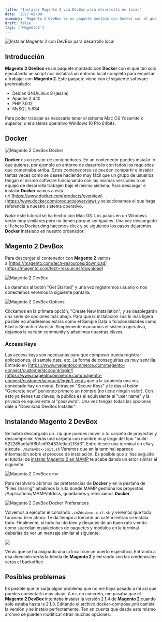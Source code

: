 ```yaml
---
title: 'Instalar Magento 2 via DevBox para desarrollo en local'
date: '2017-02-08'
summary: 'Magento 2 DevBox es un paquete montado con Docker con el que tan solo ejecutando un script nos instalará un entorno local completo para empezar a trabajar con Magento 2.'
draft: false
tags: ['Magento2']
---
```


![Instalar Magento 2 con DevBox para desarrollo local](/static/images/instalar-magento2-via-devbox/installing-magento.png)

## Introducción

**Magento 2** **DevBox** es un paquete montado con **Docker** con el que tan solo ejecutando un script nos instalará un entorno local completo para empezar a trabajar con **Magento 2**. Este paquete viene con el siguiente software preinstalado:

- Debian GNU/Linux 8 (jessie)
- Apache 2.4.10
- PHP 7.0.12
- MySQL 5.634

Para poder trabajar es necesario tener el sistema Mac OS Yosemite o superior, o el sistema operativo Windows 10 Pro 64bits.

## Docker

![Magento 2 DevBox Docker](/static/images/instalar-magento2-via-devbox/docker-300x268.png)

**Docker** es un gestor de contenedores. En un contenedor puedes instalar lo que quieras, por ejemplo un entorno de desarrollo con todos los requisitos que comentaba arriba. Estos contenedores se pueden compartir e instalar tantas veces como se desee haciendo muy fácil que un grupo de usuarios tengan el mismo software funcionando con las mismas versiones o un equipo de desarrollo trabajen bajo el mismo sistema. Para descargar e instalar **Docker** vamos a esta url [https://www.docker.com/products/overview](https://www.docker.com/products/overview) y seleccionamos el que haga referencia a nuestro sistema operativo.

_Nota:_ este tutorial se ha hecho con Mac OS. Los pasos en un Windows serán muy similares pero no tienen porqué ser iguales. Una vez descargado el fichero Docker.dmg hacemos click y se siguiendo los pasos dejaremos **Docker** instalado en nuestro ordenador.

## Magento 2 DevBox

Para descargar el contenedor con **Magento 2** vamos a [https://magento.com/tech-resources/download](https://magento.com/tech-resources/download)

![Magento 2 DevBox](/static/images/instalar-magento2-via-devbox/Captura-de-pantalla-2017-01-25-a-las-21.32.32.png)

Le daremos al botón "Get Started" y una vez registremos usuario o nos conectemos veremos la siguiente pantalla:

![Magento 2 DevBox Options](/static/images/instalar-magento2-via-devbox/Captura-de-pantalla-2017-01-25-a-las-21.34.00.png)

Clickamos en la primera opción, "Create New Installation", y se desplegarán una serie de opciones más abajo. Para que la instalación sea lo más ligera posible no añadiremos extras como el Sample Data o funcionalidades como Elastic Search o Varnish. Simplemente marcamos el sistema operativo, dejamos la versión community y añadimos nuestras claves.

### Access Keys

Las access keys son necesarias para que composer pueda registrar aplicaciones, el sample data, etc. La forma de conseguirlas es muy sencilla. Entrado en [https://www.magentocommerce.com/magento-connect/customer/account/login/](https://www.magentocommerce.com/magento-connect/customer/account/login/) verás que a la izquierda una vez conectado hay un menú. Entras en "Secure Keys" y le das al botón "Generate new" poniendo primero un nombre (no tiene ningún valor). Con esto ya tienes tus claves, la pública es el equivalente al "user name" y la privada es equivalente al "password". Una vez tengas todas las opciones dale a "Download DevBox Installer".

## Instalando Magento 2 DevBox

Se habrá descargado un .zip que puedes mover a tu carpeta de proyectos y descomprimir. Verás una carpeta con nombre muy largo del tipo "build-522265adfa0f6b1cd93433fe9ab2f3d3". Entre desde una terminal en ella y ejecuta `./m2devbox-init.sh` Veremos que en la terminal aparece información sobre el proceso de instalación. Es posible que si has seguido el tutorial de [instalar Magento 2 en MAMP](http://edgargomez.local/es/instalar-magento-2-en-mamp-pro/) te acabe dando un error similar al siguiente:

![Magento 2 DevBox error](/static/images/instalar-magento2-via-devbox/Captura-de-pantalla-2017-01-25-a-las-22.51.36.png)

Para resolverlo abrimos las preferencias de **Docker** y en la pestaña de "Files sharing" añadimos la ruta donde MAMP gestiona los proyectos /Applications/MAMP/htdocs, guardamos y reiniciamos **Docker**.

![Magento 2 DevBox Docker Preferences](/static/images/instalar-magento2-via-devbox/Captura-de-pantalla-2017-01-25-a-las-23.04.30.png)

Volvemos a ejecutar el comando `./m2devbox-init.sh` y veremos que todo funciona bien ahora. Te da tiempo a tomarte un café mientras se instala todo. Finalmente, si todo ha ido bien y después de un buen rato viendo como sucedían instalaciones de paquetes y módulos en la terminal deberías de ver un mensaje similar al siguiente:

![](/static/images/instalar-magento2-via-devbox/devboxmagento.png)

Verás que se ha asignado una ip local con un puerto específico. Entrando a esa dirección verás la tienda de **Magento 2** y entrando con las credenciales verás el backoffice.

## Posibles problemas

Es posible que te surja algún problema que no me haya pasado a mi así que puedes comentarlo más abajo. A mi, en concreto, me pasaba que el **Magento 2 DevBox** intentaba instalar la versión 2.1.4 de **Magento 2** cuando solo estaba hasta la 2.1.3\. Editando el archivo docker-compose.yml cambié la versión y se instalo perfectamente. Ten en cuenta que desde este mismo archivo se pueden modificar otras muchas opciones.
